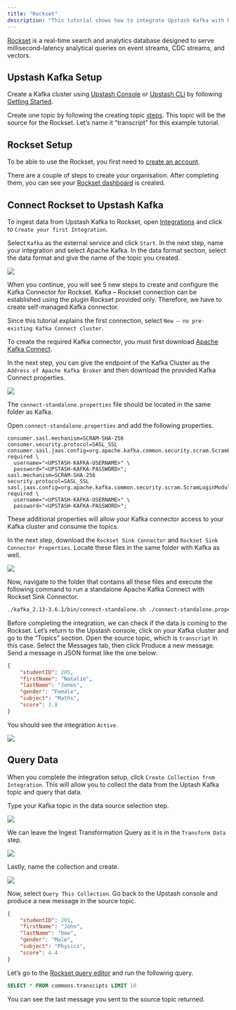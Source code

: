```yaml
---
title: "Rockset"
description: "This tutorial shows how to integrate Upstash Kafka with Rockset"
---
```


[Rockset](https://rockset.com) is a real-time search and analytics database designed to serve millisecond-latency analytical queries on event streams, CDC streams, and vectors.

## Upstash Kafka Setup

Create a Kafka cluster using [Upstash Console](https://console.upstash.com) or [Upstash CLI](https://github.com/upstash/cli) by following [Getting Started](https://docs.upstash.com/kafka).

Create one topic by following the creating topic [steps](https://docs.upstash.com/kafka#create-a-topic). This topic will be the source for the Rockset. Let’s name it “transcript” for this example tutorial.

## Rockset Setup

To be able to use the Rockset, you first need to [create an account](https://rockset.com/create).

There are a couple of steps to create your organisation. After completing them, you can see your [Rockset dashboard](https://console.rockset.com) is created.

## Connect Rockset to Upstash Kafka

To ingest data from Upstash Kafka to Rockset, open [Integrations](https://console.rockset.com/integrations) and click to `Create your first Integration`.

Select `Kafka` as the external service and click `Start`. In the next step, name your integration and select Apache Kafka. In the data format section, select the data format and give the name of the topic you created.

<Frame>
  <img src="/img/rockset/create-integration.png" />
</Frame>

When you continue, you will see 5 new steps to create and configure the Kafka Connector for Rockset. Kafka – Rockset connection can be established using the plugin Rockset provided only. Therefore, we have to create self-managed Kafka connector.

Since this tutorial explains the first connection, select `New — no pre-existing Kafka Connect cluster`.

To create the required Kafka connector, you must first download [Apache Kafka Connect](https://kafka.apache.org/downloads).

In the next step, you can give the endpoint of the Kafka Cluster as the `Address of Apache Kafka Broker` and then download the provided Kafka Connect properties.

<Frame>
  <img src="/img/rockset/kafka-connect.png" />
</Frame>

The `connect-standalone.properties` file should be located in the same folder as Kafka.

Open `connect-standalone.properties` and add the following properties.

```properties
consumer.sasl.mechanism=SCRAM-SHA-256
consumer.security.protocol=SASL_SSL
consumer.sasl.jaas.config=org.apache.kafka.common.security.scram.ScramLoginModule required \
  username="<UPSTASH-KAFKA-USERNAME>" \
  password="<UPSTASH-KAFKA-PASSWORD>";
sasl.mechanism=SCRAM-SHA-256
security.protocol=SASL_SSL
sasl.jaas.config=org.apache.kafka.common.security.scram.ScramLoginModule required \
  username="<UPSTASH-KAFKA-USERNAME>" \
  password="<UPSTASH-KAFKA-PASSWORD>";
```

These additional properties will allow your Kafka connector access to your Kafka cluster and consume the topics.

In the next step, download the `Rockset Sink Connector` and `Rockset Sink Connector Properties`. Locate these files in the same folder with Kafka as well.

<Frame>
  <img src="/img/rockset/sink-connector.png" />
</Frame>

Now, navigate to the folder that contains all these files and execute the following command to run a standalone Apache Kafka Connect with Rockset Sink Connector.

```bash
./kafka_2.13-3.6.1/bin/connect-standalone.sh ./connect-standalone.properties ./connect-rockset-sink.properties
```

Before completing the integration, we can check if the data is coming to the Rockset. Let’s return to the Upstash console, click on your Kafka cluster and go to the “Topics” section. Open the source topic, which is `transcript` in this case. Select the Messages tab, then click Produce a new message. Send a message in JSON format like the one below:

```json
{
	"studentID": 205,
	"firstName": "Natalie",
	"lastName": "Jones",
	"gender": "Female",
	"subject": "Maths",
	"score": 3.8
}
```

You should see the integration `Active`.

<Frame>
  <img src="/img/rockset/integration-active.png" />
</Frame>

## Query Data

When you complete the integration setup, click `Create Collection from Integration`. This will allow you to collect the data from the Uptash Kafka topic and query that data.

Type your Kafka topic in the data source selection step.

<Frame>
  <img src="/img/rockset/source-selection.png" />
</Frame>

We can leave the Ingest Transformation Query as it is in the `Transform Data` step.

<Frame>
  <img src="/img/rockset/ingest-transformation.png" />
</Frame>

Lastly, name the collection and create.

<Frame>
  <img src="/img/rockset/configure-collection.png" />
</Frame>

Now, select `Query This Collection`. Go back to the Upstash console and produce a new message in the source topic.

``` json
{
	"studentID": 201,
	"firstName": "John",
	"lastName": "Doe",
	"gender": "Male",
	"subject": "Physics",
	"score": 4.4
}
```

Let’s go to the [Rockset query editor](https://console.rockset.com/query) and run the following query.

``` sql
SELECT * FROM commons.transcipts LIMIT 10
```

You can see the last message you sent to the source topic returned.